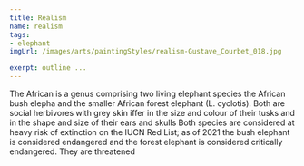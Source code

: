 ```yaml
---
title: Realism
name: realism
tags: 
- elephant 
imgUrl: /images/arts/paintingStyles/realism-Gustave_Courbet_018.jpg

exerpt: outline ...
---
```



The African is a genus comprising two living elephant species  the African bush elepha and the smaller African forest elephant (L. cyclotis). Both are social herbivores with grey skin iffer in the size and colour of their tusks and in the shape and size of their ears and skulls Both species are considered at heavy risk of extinction on the IUCN Red List; as of 2021 the bush elephant is considered endangered and the forest elephant is considered critically endangered. They are threatened